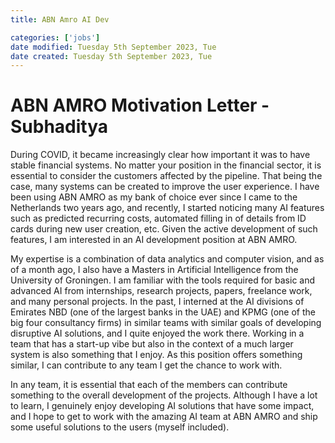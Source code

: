 ```yaml
---
title: ABN Amro AI Dev

categories: ['jobs']
date modified: Tuesday 5th September 2023, Tue
date created: Tuesday 5th September 2023, Tue
---
```


# ABN AMRO Motivation Letter - Subhaditya


During COVID, it became increasingly clear how important it was to have stable financial systems. No matter your position in the financial sector, it is essential to consider the customers affected by the pipeline. That being the case, many systems can be created to improve the user experience. I have been using ABN AMRO as my bank of choice ever since I came to the Netherlands two years ago, and recently, I started noticing many AI features such as predicted recurring costs, automated filling in of details from ID cards during new user creation, etc. Given the active development of such features, I am interested in an AI development position at ABN AMRO.

My expertise is a combination of data analytics and computer vision, and as of a month ago, I also have a Masters in Artificial Intelligence from the University of Groningen. I am familiar with the tools required for basic and advanced AI from internships, research projects, papers, freelance work, and many personal projects. In the past, I interned at the AI divisions of Emirates NBD (one of the largest banks in the UAE) and KPMG (one of the big four consultancy firms) in similar teams with similar goals of developing disruptive AI solutions, and I quite enjoyed the work there. Working in a team that has a start-up vibe but also in the context of a much larger system is also something that I enjoy. As this position offers something similar, I can contribute to any team I get the chance to work with.

In any team, it is essential that each of the members can contribute something to the overall development of the projects. Although I have a lot to learn, I genuinely enjoy developing AI solutions that have some impact, and I hope to get to work with the amazing AI team at ABN AMRO and ship some useful solutions to the users (myself included).